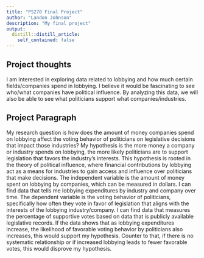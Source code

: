 ```yaml
---
title: "PS270 Final Project"
author: "Landon Johnson"
description: "My final project"
output:
  distill::distill_article:
    self_contained: false
---
```




## Project thoughts

I am interested in exploring data related to lobbying and how much certain fields/companies spend in lobbying. I believe it would be fascinating to see who/what companies have political influence. By analyzing this data, we will also be able to see what politicians support what companies/industries.




## Project Paragraph

My research question is how does the amount of money companies spend on lobbying affect the voting behavior of politicians on legislative decisions that impact those industries? My hypothesis is the more money a company or industry spends on lobbying, the more likely politicians are to support legislation that favors the industry’s interests. This hypothesis is rooted in the theory of political influence, where financial contributions by lobbying act as a means for industries to gain access and influence over politicians that make decisions. The independent variable is the amount of money spent on lobbying by companies, which can be measured in dollars. I can find data that tells me lobbying expenditures by industry and company over time. The dependent variable is the voting behavior of politicians, specifically how often they vote in favor of legislation that aligns with the interests of the lobbying industry/company. I can find data that measures the percentage of supportive votes based on data that is publicly available legislative records. If the data shows that as lobbying expenditures increase, the likelihood of favorable voting behavior by politicians also increases, this would support my hypothesis. Counter to that, if there is no systematic relationship or if increased lobbying leads to fewer favorable votes, this would disprove my hypothesis.
